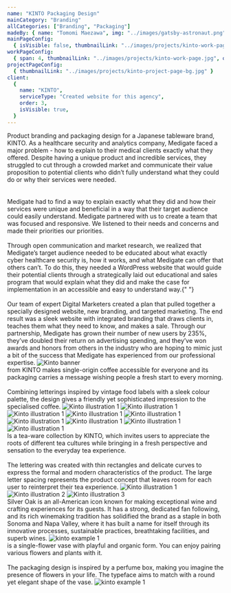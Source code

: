 ```yaml
---
name: "KINTO Packaging Design"
mainCategory: "Branding"
allCategories: ["Branding", "Packaging"]
madeBy: { name: "Tomomi Maezawa", img: "../images/gatsby-astronaut.png" }
mainPageConfig:
  { isVisible: false, thumbnailLink: "../images/projects/kinto-work-page.jpg" }
workPageConfig:
  { span: 4, thumbnailLink: "../images/projects/kinto-work-page.jpg", order: 3 }
projectPageConfig:
  { thumbnailLink: "../images/projects/kinto-project-page-bg.jpg" }
client:
  {
    name: "KINTO",
    serviceType: "Created website for this agency",
    order: 3,
    isVisible: true,
  }
---
```


<Section
  first
  sectionName="Project Description"
  clientName="Medigate Healthcare"
>
  <Grid container justify="space-between">
    <Grid item xs={12} sm={5} style={{ position: "relative" }}>
      <ProjectDesc
        features={["PRODUCT BRANDING", "PACKAGING DESIGN", "LOGO DESIGN"]}
        challengeHighlight="My challenge was to express the concept of each product with a simple and minimalistic design while distinguishing the identities."
      >
        Product branding and packaging design for a Japanese tableware brand,
        KINTO.
      </ProjectDesc>
    </Grid>
    <Grid item xs={12} sm={6}>
      <Paragraph title="challenge" textAfter>
        As a healthcare security and analytics company, Medigate faced a major
        problem - how to explain to their medical clients exactly what they
        offered. Despite having a unique product and incredible services, they
        struggled to cut through a crowded market and communicate their value
        proposition to potential clients who didn’t fully understand what they
        could do or why their services were needed. <br />
        <br />
        <br />
        Medigate had to find a way to explain exactly what they did and how their
        services were unique and beneficial in a way that their target audience could
        easily understand.
      </Paragraph>
      <Paragraph title="approach" noMarginBottom>
        Medigate partnered with us to create a team that was focused and
        responsive. We listened to their needs and concerns and made their
        priorities our priorities. <br />
        <br />
        Through open communication and market research, we realized that
        Medigate’s target audience needed to be educated about what exactly
        cyber healthcare security is, how it works, and what Medigate can offer
        that others can’t. To do this, they needed a WordPress website that
        would guide their potential clients through a strategically laid out
        educational and sales program that would explain what they did and make
        the case for implementation in an accessible and easy to understand way.{" "}
        <br />
        <br />
        Our team of expert Digital Marketers created a plan that pulled together
        a specially designed website, new branding, and targeted marketing. The
        end result was a sleek website with integrated branding that draws
        clients in, teaches them what they need to know, and makes a sale.
        Through our partnership, Medigate has grown their number of new users by
        235%, they’ve doubled their return on advertising spending, and they’ve
        won awards and honors from others in the industry who are hoping to
        mimic just a bit of the success that Medigate has experienced from our
        professional expertise.
      </Paragraph>
    </Grid>
  </Grid>
  <Margin bxs={160} bsm={160} />
  <Image src="kinto-project-section-1-banner.jpg" alt="Kinto banner" />
</Section>
<Section sectionName="Branding" clientName="Medigate Healthcare">
  <Grid container justify="flex-end">
    <Grid item xs={12} sm={6}>
      <Paragraph title="DRIP BAG">
        from KINTO makes single-origin coffee accessible for everyone and its
        packaging carries a message wishing people a fresh start to every
        morning. <br />
        <br />
        Combining letterings inspired by vintage food labels with a sleek colour
        palette, the design gives a friendly yet sophisticated impression to the
        specialised coffee.
      </Paragraph>
    </Grid>
  </Grid>
  <Carousel>
    <Image
      src="kinto-project-section-2-example-1.jpg"
      alt="Kinto illustration 1"
      style={{
        width: "1000px",
        display: "inline-table",
        marginRight: 20,
        flex: "0 0 auto",
      }}
    />
    <Image
      src="kinto-project-section-2-example-1.jpg"
      alt="Kinto illustration 1"
      style={{
        width: "1000px",
        display: "inline-table",
        marginRight: 20,
        flex: "0 0 auto",
      }}
    />
    <Image
      src="kinto-project-section-2-example-1.jpg"
      alt="Kinto illustration 1"
      style={{
        width: "1000px",
        display: "inline-table",
        marginRight: 20,
        flex: "0 0 auto",
      }}
    />
    <Image
      src="kinto-project-section-2-example-1.jpg"
      alt="Kinto illustration 1"
      style={{
        width: "1000px",
        display: "inline-table",
        marginRight: 20,
        flex: "0 0 auto",
      }}
    />
    <Image
      src="kinto-project-section-2-example-1.jpg"
      alt="Kinto illustration 1"
      style={{
        width: "1000px",
        display: "inline-table",
        marginRight: 20,
        flex: "0 0 auto",
      }}
    />
    <Image
      src="kinto-project-section-2-example-1.jpg"
      alt="Kinto illustration 1"
      style={{
        width: "1000px",
        display: "inline-table",
        marginRight: 20,
        flex: "0 0 auto",
      }}
    />
    <Image
      src="kinto-project-section-2-example-1.jpg"
      alt="Kinto illustration 1"
      style={{
        width: "1000px",
        display: "inline-table",
        marginRight: 20,
        flex: "0 0 auto",
      }}
    />
    <Image
      src="kinto-project-section-2-example-1.jpg"
      alt="Kinto illustration 1"
      style={{
        width: "1000px",
        display: "inline-table",
        marginRight: 20,
        flex: "0 0 auto",
      }}
    />
    <Image
      src="kinto-project-section-2-example-1.jpg"
      alt="Kinto illustration 1"
      style={{ width: "1000px", display: "inline-table", flex: "0 0 auto" }}
    />
  </Carousel>
</Section>
<Section sectionName="Web Design" clientName="Medigate Healthcare">
  <Grid container justify="space-between">
    <Grid item xs={12} sm={5} style={{ position: "relative" }}>
      <Paragraph title="LEAVES TO TEA" sticky noMarginBottom>
        Is a tea-ware collection by KINTO, which invites users to appreciate the
        roots of different tea cultures while bringing in a fresh perspective
        and sensation to the everyday tea experience. <br />
        <br />
        The lettering was created with thin rectangles and delicate curves to
        express the formal and modern characteristics of the product. The large
        letter spacing represents the product concept that leaves room for each
        user to reinterpret their tea experience.
      </Paragraph>
    </Grid>
    <Grid item xs={12} sm={6} container spacing={6}>
      <Grid item xs={12}>
        <Image
          src="kinto-project-section-3-example-1.jpg"
          alt="Kinto illustration 1"
        />
      </Grid>
      <Grid item xs={12}>
        <Image
          src="kinto-project-section-3-example-2.jpg"
          alt="Kinto illustration 2"
        />
      </Grid>
      <Grid item xs={12}>
        <Image
          src="kinto-project-section-3-example-3.jpg"
          alt="Kinto illustration 3"
        />
      </Grid>
    </Grid>
  </Grid>
</Section>
<Section sectionName="Branding" clientName="Medigate Healthcare">
  <Grid container justify="flex-end">
    <Grid item xs={12} sm={6}>
      <Paragraph title="SACCO">
        Silver Oak is an all-American icon known for making exceptional wine and
        crafting experiences for its guests. It has a strong, dedicated fan
        following, and its rich winemaking tradition has solidified the brand as
        a staple in both Sonoma and Napa Valley, where it has built a name for
        itself through its innovative processes, sustainable practices,
        breathtaking facilities, and superb wines.
      </Paragraph>
    </Grid>
  </Grid>
  <Image src="kinto-project-section-4-example-1.jpg" alt="kinto example 1" />
</Section>
<Section last sectionName="Branding" clientName="Medigate Healthcare">
  <Grid container justify="flex-end">
    <Grid item xs={12} sm={6}>
      <Paragraph title="SACCO">
        is a single-flower vase with playful and organic form. You can enjoy
        pairing various flowers and plants with it. <br />
        <br />
        The packaging design is inspired by a perfume box, making you imagine
        the presence of flowers in your life. The typeface aims to match with a
        round yet elegant shape of the vase.
      </Paragraph>
    </Grid>
  </Grid>
  <Image src="kinto-project-section-5-example-1.jpg" alt="kinto example 1" />
</Section>
